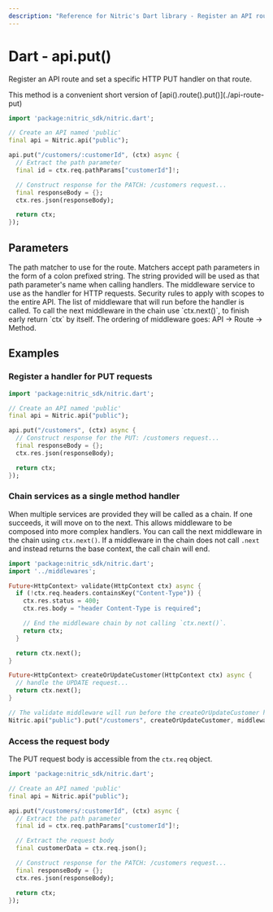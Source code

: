 ```yaml
---
description: "Reference for Nitric's Dart library - Register an API route and set a specific HTTP PUT handler on that route."
---
```


# Dart - api.put()

Register an API route and set a specific HTTP PUT handler on that route.

<Note>
  This method is a convenient short version of
  [api().route().put()](./api-route-put)
</Note>

```dart
import 'package:nitric_sdk/nitric.dart';

// Create an API named 'public'
final api = Nitric.api("public");

api.put("/customers/:customerId", (ctx) async {
  // Extract the path parameter
  final id = ctx.req.pathParams["customerId"]!;

  // Construct response for the PATCH: /customers request...
  final responseBody = {};
  ctx.res.json(responseBody);

  return ctx;
});
```

## Parameters

<Properties>
  <Property name="match" required type="String">
    The path matcher to use for the route. Matchers accept path parameters in
    the form of a colon prefixed string. The string provided will be used as
    that path parameter's name when calling handlers.
  </Property>
  <Property name="handler" required type="HttpHandler">
    The middleware service to use as the handler for HTTP requests.
  </Property>
  <Property name="security" type="List<OidcOptions>">
    Security rules to apply with scopes to the entire API.
  </Property>
  <Property name="middlewares" type="List<HttpHandler>">
    The list of middleware that will run before the handler is called. To call
    the next middleware in the chain use `ctx.next()`, to finish early return
    `ctx` by itself. The ordering of middleware goes: API -> Route -> Method.
  </Property>
</Properties>

## Examples

### Register a handler for PUT requests

```dart
import 'package:nitric_sdk/nitric.dart';

// Create an API named 'public'
final api = Nitric.api("public");

api.put("/customers", (ctx) async {
  // Construct response for the PUT: /customers request...
  final responseBody = {};
  ctx.res.json(responseBody);

  return ctx;
});
```

### Chain services as a single method handler

When multiple services are provided they will be called as a chain. If one succeeds, it will move on to the next. This allows middleware to be composed into more complex handlers. You can call the next middleware in the chain using `ctx.next()`. If a middleware in the chain does not call `.next` and instead returns the base context, the call chain will end.

```dart
import 'package:nitric_sdk/nitric.dart';
import '../middlewares';

Future<HttpContext> validate(HttpContext ctx) async {
  if (!ctx.req.headers.containsKey("Content-Type")) {
    ctx.res.status = 400;
    ctx.res.body = "header Content-Type is required";

    // End the middleware chain by not calling `ctx.next()`.
    return ctx;
  }

  return ctx.next();
}

Future<HttpContext> createOrUpdateCustomer(HttpContext ctx) async {
  // handle the UPDATE request...
  return ctx.next();
}

// The validate middleware will run before the createOrUpdateCustomer handler
Nitric.api("public").put("/customers", createOrUpdateCustomer, middlewares: [validate]);
```

### Access the request body

The PUT request body is accessible from the `ctx.req` object.

```dart
import 'package:nitric_sdk/nitric.dart';

// Create an API named 'public'
final api = Nitric.api("public");

api.put("/customers/:customerId", (ctx) async {
  // Extract the path parameter
  final id = ctx.req.pathParams["customerId"]!;

  // Extract the request body
  final customerData = ctx.req.json();

  // Construct response for the PATCH: /customers request...
  final responseBody = {};
  ctx.res.json(responseBody);

  return ctx;
});
```
